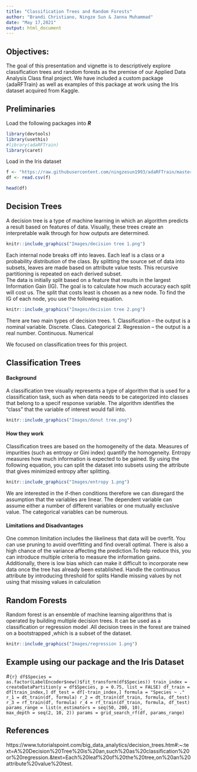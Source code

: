 ---
title: "Classification Trees and Random Forests"
author: "Brandi Christiano, Ningze Sun & Janna Muhammad"
date: "May 17,2021"
output: html_document
---

## Objectives: 
The goal of this presentation and vignette is to descriptively explore classification trees and random forests as the premise of our Applied Data Analysis Class final project. We have included a custom package {adaRFTrain} as well as examples of this package at work using the Iris dataset acquired from Kaggle. 

## Preliminaries 
Load the following packages into **_R_**
```{r}
library(devtools)
library(usethis)
#library(adaRFTrain)
library(caret)
```

Load in the Iris dataset 

```{r}
f <- "https://raw.githubusercontent.com/ningzesun1993/adaRFTrain/master/Iris.csv"
df <- read.csv(f)

head(df)
```

##  Decision Trees
A decision tree is a type of machine learning in which an algorithm predicts a result based on features of data. Visually, these trees create an interpretable walk through for how outputs are determined. 
```{r}
knitr::include_graphics("Images/decision tree 1.png")
```
 
Each internal node breaks off into leaves. Each leaf is a class or a probability distribution of the class. By splitting the source set of data into subsets, leaves are made based on attribute value tests. This recursive partitioning is repeated on each derived subset.  
The data is initially split based on a feature that results in the largest Information Gain (IG). The goal is to calculate how much accuracy each split will cost us. The split that costs least is chosen as a new node. To find the IG of each node, you use the following equation.


```{r}
knitr::include_graphics("Images/decision tree 2.png")
```

There are two main types of decision trees. 
1.	Classification – the output is a nominal variable. Discrete. Class. Categorical
2.	Regression – the output is a real number. Continuous. Numerical

We focused on classification trees for this project. 


## Classification Trees
#### **Background**

A classification tree visually represents a type of algorithm that is used for a classification task, such as when data needs to be categorized into classes that belong to a specif response variable. The algorithm identifies the "class" that the variable of interest would fall into. 

```{r}
knitr::include_graphics("Images/donut tree.png")
```

#### **How they work**
Classification trees are based on the homogeneity of the data. Measures of impurities (such as entropy or Gini index) quantify the homogeneity. Entropy measures how much information is expected to be gained. By using the following equation, you can split the dataset into subsets using the attribute that gives minimized entropy after splitting. 

```{r}
knitr::include_graphics("Images/entropy 1.png")
```

We are interested in the if-then conditions therefore we can disregard the assumption that the variables are linear. The dependent variable can assume either a number of different variables or one mutually exclusive value. The categorical variables can be numerous. 

#### **Limitations and Disadvantages**
One common limitation includes the likeliness that data will be overfit. You can use pruning to avoid overfitting and find overall optimal. There is also a high chance of the variance affecting the prediction.To help reduce this, you can introduce multiple criteria to measure the information gains. Additionally, there is low bias which can make it difficult to incorporate new data once the tree has already been established. 
Handle the continuous attribute by introducing threshold for splits
Handle missing values by not using that missing values in calculation


## Random Forests
Random forest is an ensemble of machine learning algorithms that is operated by building multiple decision trees. It can be used as a classification or regression model .All decision trees in the forest are trained on a bootstrapped ,which is a subset of the dataset.
```{r}
knitr::include_graphics("Images/regression 1.png")
```

## Example using our package and the Iris Dataset
#```{r}
df$Species = as.factor(LabelEncoder$new()$fit_transform(df$Species))
train_index = createDataPartition(y = df$Species, p = 0.75, list = FALSE)
df_train = df[train_index,]
df_test = df[-train_index,]
formula = "Species ~ ."
r_1 = dt_train(df, formula)
r_2 = dt_train(df_train, formula, df_test)
r_3 = rf_train(df, formula)
r_4 = rf_train(df_train, formula, df_test)
params_range = list(n_estimators = seq(50, 200, 10),
                    max_depth = seq(2, 10, 2))
params = grid_search_rf(df, params_range)
```

## References 
https://www.tutorialspoint.com/big_data_analytics/decision_trees.htm#:~:text=A%20Decision%20Tree%20is%20an,such%20as%20classification%20or%20regression.&text=Each%20leaf%20of%20the%20tree,on%20an%20attribute%20value%20test.
